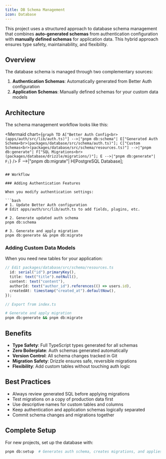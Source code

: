 ```yaml
---
title: DB Schema Management
icon: Database
---
```


This project uses a structured approach to database schema management that combines **auto-generated schemas** from authentication configuration with **manually defined schemas** for application data. This hybrid approach ensures type safety, maintainability, and flexibility.

## Overview

The database schema is managed through two complementary sources:

1. **Authentication Schemas**: Automatically generated from Better Auth configuration
2. **Application Schemas**: Manually defined schemas for your custom data models

## Architecture

The schema management workflow looks like this:

<Mermaid chart={`graph TD
    A["Better Auth Config<br>(apps/auth/src/lib/auth.ts)"] -->|"pnpm db:schema"| E["Generated Auth Schema<br>(packages/database/src/schema/auth.ts)"];
    C["Custom Schemas<br>(packages/database/src/schema/resources.ts)"] -->|"pnpm db:generate"| F["SQL Migrations<br>(packages/database/drizzle/migrations/)"];
    E -->|"pnpm db:generate"| F;`} />
    F -->|"pnpm db:migrate"| H[PostgreSQL Database];
```

## Workflow

### Adding Authentication Features

When you modify authentication settings:

```bash
# 1. Update Better Auth configuration
# Edit apps/auth/src/lib/auth.ts to add fields, plugins, etc.

# 2. Generate updated auth schema
pnpm db:schema

# 3. Generate and apply migration
pnpm db:generate && pnpm db:migrate
```

### Adding Custom Data Models

When you need new tables for your application:

```typescript
// Edit packages/database/src/schema/resources.ts
  id: serial("id").primaryKey(),
  title: text("title").notNull(),
  content: text("content"),
  authorId: text("author_id").references(() => users.id),
  createdAt: timestamp("created_at").defaultNow(),
});

// Export from index.ts
```

```bash
# Generate and apply migration
pnpm db:generate && pnpm db:migrate
```

## Benefits

* **Type Safety**: Full TypeScript types generated for all schemas
* **Zero Boilerplate**: Auth schemas generated automatically
* **Version Control**: All schema changes tracked in Git
* **Migration Safety**: Drizzle ensures safe, reversible migrations
* **Flexibility**: Add custom tables without touching auth logic

## Best Practices

* Always review generated SQL before applying migrations
* Test migrations on a copy of production data first
* Use descriptive names for custom tables and columns
* Keep authentication and application schemas logically separated
* Commit schema changes and migrations together

## Complete Setup

For new projects, set up the database with:

```bash
pnpm db:setup  # Generates auth schema, creates migrations, and applies them
```

